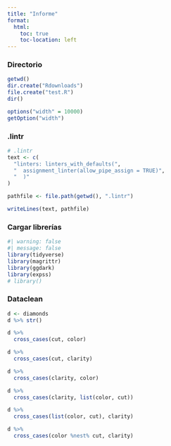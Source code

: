 ```yaml
---
title: "Informe"
format: 
  html:
    toc: true
    toc-location: left
---
```


### Directorio
```r
getwd()
dir.create("Rdownloads")
file.create("test.R")
dir()

options("width" = 10000)
getOption("width")
```

### .lintr
```r
# .lintr
text <- c(
  "linters: linters_with_defaults(",
  "  assignment_linter(allow_pipe_assign = TRUE)",
  "  )"
)

pathfile <- file.path(getwd(), ".lintr")

writeLines(text, pathfile)
```

### Cargar librerías
```r
#| warning: false
#| message: false
library(tidyverse)
library(magrittr)
library(ggdark)
library(expss)
# library()
```

### Dataclean
```r
d <- diamonds
d %>% str()

d %>%
  cross_cases(cut, color)

d %>%
  cross_cases(cut, clarity)

d %>%
  cross_cases(clarity, color)

d %>%
  cross_cases(clarity, list(color, cut))

d %>%
  cross_cases(list(color, cut), clarity)

d %>%
  cross_cases(color %nest% cut, clarity)


```
